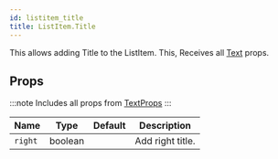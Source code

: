 ```yaml
---
id: listitem_title
title: ListItem.Title
---
```



This allows adding Title to the ListItem.
This, Receives all [Text](text#props) props.

## Props

:::note
Includes all props from [TextProps](https://reactnative.dev/docs/text#props)
:::

<div class='table-responsive'>

| Name    | Type    | Default | Description      |
| ------- | ------- | ------- | ---------------- |
| `right` | boolean |         | Add right title. |

</div>
